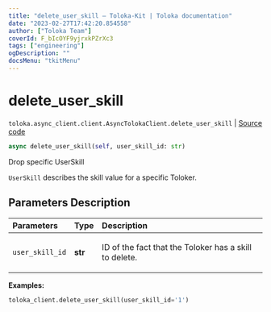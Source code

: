 ```yaml
---
title: "delete_user_skill — Toloka-Kit | Toloka documentation"
date: "2023-02-27T17:42:20.854558"
author: ["Toloka Team"]
coverId: F_bIcOYF9yjrxkPZrXc3
tags: ["engineering"]
ogDescription: ""
docsMenu: "tkitMenu"
---
```


# delete_user_skill
`toloka.async_client.client.AsyncTolokaClient.delete_user_skill` | [Source code](https://github.com/Toloka/toloka-kit/blob/v1.1.4/src/async_client/client.py#L0)

```python
async delete_user_skill(self, user_skill_id: str)
```

Drop specific UserSkill

`UserSkill` describes the skill value for a specific Toloker.

## Parameters Description

| Parameters | Type | Description |
| :----------| :----| :-----------|
`user_skill_id`|**str**|<p>ID of the fact that the Toloker has a skill to delete.</p>

**Examples:**

```python
toloka_client.delete_user_skill(user_skill_id='1')
```